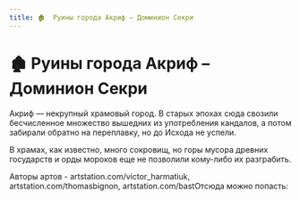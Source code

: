```yaml
---
title: 🏚  Руины города Акриф – Доминион Секри
---
```

# 🏚  Руины города Акриф – Доминион Секри


Акриф — некрупный храмовый город. В старых эпохах сюда свозили бесчисленное множество вышедних из употребления кандалов, а потом забирали обратно на переплавку, но до Исхода не успели.

В храмах, как известно, много сокровищ, но горы мусора древних государств и орды мороков еще не позволили кому-либо их разграбить.

Авторы артов - artstation.com/victor_harmatiuk, artstation.com/thomasbignon, artstation.com/bastОтсюда можно попасть:<br/>
